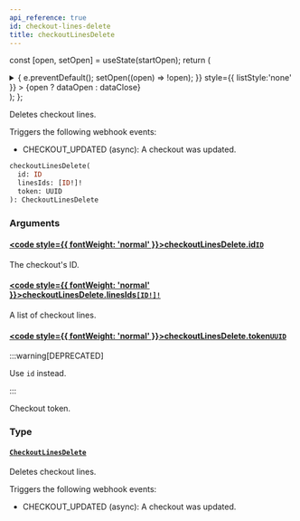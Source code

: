 ```yaml
---
api_reference: true
id: checkout-lines-delete
title: checkoutLinesDelete
---
```






const [open, setOpen] = useState(startOpen);
return (
<details {...(open ? { open: true } : {})} className="details" style={{ border:'none', boxShadow:'none', background:'var(--ifm-background-color)' }}>
<summary
onClick={(e) => {
e.preventDefault();
setOpen((open) => !open);
}}
style={{ listStyle:'none' }} >
{open ? dataOpen : dataClose}
</summary>
{open && children}
</details>
);
};

Deletes checkout lines.

Triggers the following webhook events:

- CHECKOUT_UPDATED (async): A checkout was updated.

```graphql
checkoutLinesDelete(
  id: ID
  linesIds: [ID!]!
  token: UUID
): CheckoutLinesDelete
```

### Arguments

#### [<code style={{ fontWeight: 'normal' }}>checkoutLinesDelete.<b>id</b></code>](#)<Bullet />[`ID`](../../../api-reference/miscellaneous/scalars/id.mdx) <Badge class="badge badge--secondary" text="scalar"/> <Badge class="badge badge--secondary" text="miscellaneous"/>

The checkout's ID.

#### [<code style={{ fontWeight: 'normal' }}>checkoutLinesDelete.<b>linesIds</b></code>](#)<Bullet />[`[ID!]!`](../../../api-reference/miscellaneous/scalars/id.mdx) <Badge class="badge badge--secondary" text="non-null"/> <Badge class="badge badge--secondary" text="scalar"/> <Badge class="badge badge--secondary" text="miscellaneous"/>

A list of checkout lines.

#### [<code style={{ fontWeight: 'normal' }}>checkoutLinesDelete.<b>token</b></code>](#)<Bullet />[`UUID`](../../../api-reference/miscellaneous/scalars/uuid.mdx) <Badge class="badge badge--deprecated badge--secondary" text="deprecated"/> <Badge class="badge badge--secondary" text="scalar"/> <Badge class="badge badge--secondary" text="miscellaneous"/>

:::warning[DEPRECATED]

Use `id` instead.

:::

Checkout token.

### Type

#### [`CheckoutLinesDelete`](../../../api-reference/checkout/objects/checkout-lines-delete.mdx) <Badge class="badge badge--secondary" text="object"/> <Badge class="badge badge--secondary" text="checkout"/>

Deletes checkout lines.

Triggers the following webhook events:

- CHECKOUT_UPDATED (async): A checkout was updated.
